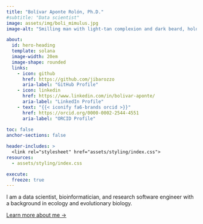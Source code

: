 ```yaml
---
title: "Bolívar Aponte Rolón, Ph.D."
#subtitle: "Data scientist"
image: assets/img/boli_mimulus.jpg
image-alt: "Smilling man with light-tan complexion and dark beard, holding a Mimulus flower the mountainous outdoors"

about:
  id: hero-heading
  template: solana
  image-width: 20em
  image-shape: rounded
  links:
    - icon: github
      href: https://github.com/jibarozzo
      aria-label: "GitHub Profile"
    - icon: linkedin  
      href: https://www.linkedin.com/in/bolivar-aponte/
      aria-label: "LinkedIn Profile"
    - text: "{{< iconify fa6-brands orcid >}}"
      href: https://orcid.org/0000-0002-2544-4551
      aria-label: "ORCID Profile"
     
toc: false
anchor-sections: false

header-includes: >
  <link rel="stylesheet" href="assets/styling/index.css">
resources:
  - assets/styling/index.css

execute: 
  freeze: true
---
```


::: {#hero-heading}
I am a data scientist, bioinformatician, and research software engineer with a background in ecology and evolutionary biology. 

[Learn more about me &rarr;](/about/index.html){.about-links .subtitle}

:::

